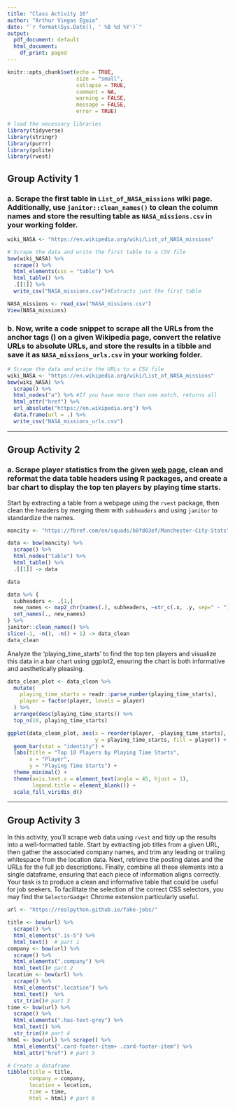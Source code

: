 ```yaml
---
title: "Class Activity 16"
author: "Arthur Viegas Eguia"
date: "`r format(Sys.Date(), ' %B %d %Y')`"
output:
  pdf_document: default
  html_document:
    df_print: paged
---
```


```r
knitr::opts_chunk$set(echo = TRUE, 
                      size = "small", 
                      collapse = TRUE, 
                      comment = NA, 
                      warning = FALSE, 
                      message = FALSE,
                      error = TRUE)

# load the necessary libraries
library(tidyverse)
library(stringr)
library(purrr)
library(polite)
library(rvest)
```


\vspace*{1in}


## Group Activity 1


### a. Scrape the first table in `List_of_NASA_missions` wiki page. Additionally, use `janitor::clean_names()` to clean the column names and store the resulting table as `NASA_missions.csv` in your working folder.


```r
wiki_NASA <- "https://en.wikipedia.org/wiki/List_of_NASA_missions"

# Scrape the data and write the first table to a CSV file
bow(wiki_NASA) %>% 
  scrape() %>% 
  html_elements(css = "table") %>% 
  html_table() %>% 
  .[[1]] %>% 
  write_csv("NASA_missions.csv")#Extracts just the first table
```

```r
NASA_missions <- read_csv("NASA_missions.csv")
View(NASA_missions)
```



### b. Now, write a code snippet to scrape all the URLs from the anchor tags (<a>) on a given Wikipedia page, convert the relative URLs to absolute URLs, and store the results in a tibble and save it as `NASA_missions_urls.csv` in your working folder.


```r
# Scrape the data and write the URLs to a CSV file
wiki_NASA <- "https://en.wikipedia.org/wiki/List_of_NASA_missions"
bow(wiki_NASA) %>% 
  scrape() %>% 
  html_nodes("a") %>% #If you have more than one match, returns all
  html_attr("href") %>% 
  url_absolute("https://en.wikipedia.org") %>% 
  data.frame(url = .) %>% 
  write_csv("NASA_missions_urls.csv")
```


-----------------------------------------------------------

## Group Activity 2

### a. Scrape player statistics from the given [web page](https://fbref.com/en/squads/b8fd03ef/Manchester-City-Stats), clean and reformat the data table headers using R packages, and create a bar chart to display the top ten players by playing time starts.

Start by extracting a table from a webpage using the `rvest` package, then clean the headers by merging them with `subheaders` and using `janitor` to standardize the names.


```r
mancity <- "https://fbref.com/en/squads/b8fd03ef/Manchester-City-Stats"

data <- bow(mancity) %>%
  scrape() %>% 
  html_nodes("table") %>% 
  html_table() %>% 
  .[[1]] -> data

data
```


```r
data %>% {
  subheaders <- .[1,]
  new_names <- map2_chr(names(.), subheaders, ~str_c(.x, .y, sep=" - "))
  set_names(., new_names)
} %>% 
janitor::clean_names() %>% 
slice(-1, -n(), -n() + 1) -> data_clean
data_clean
```



Analyze the 'playing_time_starts' to find the top ten players and visualize this data in a bar chart using ggplot2, ensuring the chart is both informative and aesthetically pleasing.

```r
data_clean_plot <- data_clean %>%
  mutate(
    playing_time_starts = readr::parse_number(playing_time_starts),
    player = factor(player, levels = player)
  ) %>%
  arrange(desc(playing_time_starts)) %>%
  top_n(10, playing_time_starts)

ggplot(data_clean_plot, aes(x = reorder(player, -playing_time_starts), 
                            y = playing_time_starts, fill = player)) +
  geom_bar(stat = "identity") + 
  labs(title = "Top 10 Players by Playing Time Starts",
       x = "Player",
       y = "Playing Time Starts") +
  theme_minimal() +
  theme(axis.text.x = element_text(angle = 45, hjust = 1), 
        legend.title = element_blank()) + 
  scale_fill_viridis_d() 
```


-----------------------------------------------------------

## Group Activity 3


In this activity, you'll scrape web data using `rvest` and tidy up the results into a well-formatted table. Start by extracting job titles from a given URL, then gather the associated company names, and trim any leading or trailing whitespace from the location data. Next, retrieve the posting dates and the URLs for the full job descriptions. Finally, combine all these elements into a single dataframe, ensuring that each piece of information aligns correctly. Your task is to produce a clean and informative table that could be useful for job seekers. To facilitate the selection of the correct CSS selectors, you may find the `SelectorGadget` Chrome extension particularly useful.

```r
url <- "https://realpython.github.io/fake-jobs/"
```



```r

title <- bow(url) %>%
  scrape() %>% 
  html_elements(".is-5") %>%
  html_text()  # part 1
company <- bow(url) %>% 
  scrape() %>%
  html_elements(".company") %>%
  html_text()# part 2
location <- bow(url) %>%
  scrape() %>%
  html_elements(".location") %>% 
  html_text()  %>% 
  str_trim()# part 3
time <- bow(url) %>% 
  scrape() %>%
  html_elements(".has-text-grey") %>%
  html_text() %>% 
  str_trim()# part 4
html <- bow(url) %>% scrape() %>%
  html_elements(".card-footer-item+ .card-footer-item") %>%
  html_attr("href") # part 5

# Create a dataframe
tibble(title = title,
       company = company, 
       location = location, 
       time = time,
       html = html) # part 6
```






